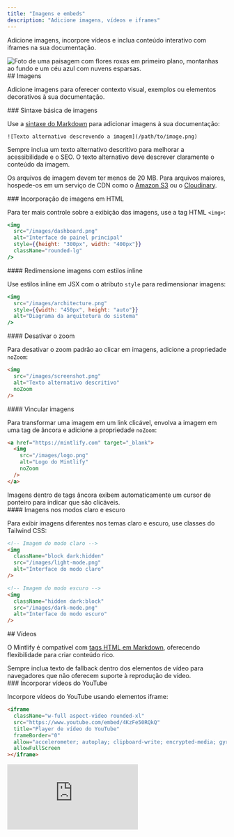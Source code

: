 ```yaml
---
title: "Imagens e embeds"
description: "Adicione imagens, vídeos e iframes"
---
```


Adicione imagens, incorpore vídeos e inclua conteúdo interativo com iframes na sua documentação.

<Frame>
  <img className="rounded-xl" src="https://mintlify-assets.b-cdn.net/bigbend.jpg" alt="Foto de uma paisagem com flores roxas em primeiro plano, montanhas ao fundo e um céu azul com nuvens esparsas." />
</Frame>

<div id="images">
  ## Imagens
</div>

Adicione imagens para oferecer contexto visual, exemplos ou elementos decorativos à sua documentação.

<div id="basic-image-syntax">
  ### Sintaxe básica de imagens
</div>

Use a [sintaxe do Markdown](https://www.markdownguide.org/basic-syntax/#images) para adicionar imagens à sua documentação:

```mdx
![Texto alternativo descrevendo a imagem](/path/to/image.png)
```

<Tip>
  Sempre inclua um texto alternativo descritivo para melhorar a acessibilidade e o SEO. O texto alternativo deve descrever claramente o conteúdo da imagem.
</Tip>

Os arquivos de imagem devem ter menos de 20 MB. Para arquivos maiores, hospede-os em um serviço de CDN como o [Amazon S3](https://aws.amazon.com/s3) ou o [Cloudinary](https://cloudinary.com).

<div id="html-image-embeds">
  ### Incorporação de imagens em HTML
</div>

Para ter mais controle sobre a exibição das imagens, use a tag HTML `<img>`:

```jsx
<img 
  src="/images/dashboard.png" 
  alt="Interface do painel principal"
  style={{height: "300px", width: "400px"}}
  className="rounded-lg"
/>
```

<div id="resize-images-with-inline-styles">
  #### Redimensione imagens com estilos inline
</div>

Use estilos inline em JSX com o atributo `style` para redimensionar imagens:

```jsx
<img
  src="/images/architecture.png"
  style={{width: "450px", height: "auto"}}
  alt="Diagrama da arquitetura do sistema"
/>
```

<div id="disable-zoom-functionality">
  #### Desativar o zoom
</div>

Para desativar o zoom padrão ao clicar em imagens, adicione a propriedade `noZoom`:

```html highlight="4"
<img 
  src="/images/screenshot.png" 
  alt="Texto alternativo descritivo"
  noZoom
/>
```

<div id="link-images">
  #### Vincular imagens
</div>

Para transformar uma imagem em um link clicável, envolva a imagem em uma tag de âncora e adicione a propriedade `noZoom`:

```html
<a href="https://mintlify.com" target="_blank">
  <img 
    src="/images/logo.png" 
    alt="Logo do Mintlify"
    noZoom
  />
</a>
```

<Note>
  Imagens dentro de tags âncora exibem automaticamente um cursor de ponteiro para indicar que são clicáveis.
</Note>

<div id="light-and-dark-mode-images">
  #### Imagens nos modos claro e escuro
</div>

Para exibir imagens diferentes nos temas claro e escuro, use classes do Tailwind CSS:

```html
<!-- Imagem do modo claro -->
<img 
  className="block dark:hidden" 
  src="/images/light-mode.png" 
  alt="Interface do modo claro"
/>

<!-- Imagem do modo escuro -->
<img 
  className="hidden dark:block" 
  src="/images/dark-mode.png" 
  alt="Interface do modo escuro"
/>
```

<div id="videos">
  ## Vídeos
</div>

O Mintlify é compatível com [tags HTML em Markdown](https://www.markdownguide.org/basic-syntax/#html), oferecendo flexibilidade para criar conteúdo rico.

<Tip>
  Sempre inclua texto de fallback dentro dos elementos de vídeo para navegadores que não oferecem suporte à reprodução de vídeo.
</Tip>

<div id="youtube-embeds">
  ### Incorporar vídeos do YouTube
</div>

Incorpore vídeos do YouTube usando elementos iframe:

```html
<iframe
  className="w-full aspect-video rounded-xl"
  src="https://www.youtube.com/embed/4KzFe50RQkQ"
  title="Player de vídeo do YouTube"
  frameBorder="0"
  allow="accelerometer; autoplay; clipboard-write; encrypted-media; gyroscope; picture-in-picture"
  allowFullScreen
></iframe>
```

<Frame>
  <iframe className="w-full aspect-video rounded-xl" src="https://www.youtube.com/embed/4KzFe50RQkQ" title="Player de vídeo do YouTube" frameBorder="0" allow="accelerometer; autoplay; clipboard-write; encrypted-media; gyroscope; picture-in-picture" allowFullScreen />
</Frame>

<div id="self-hosted-videos">
  ### Vídeos auto-hospedados
</div>

Use o elemento HTML `<video>` para conteúdo de vídeo auto-hospedado:

```html
<video
  controls
  className="w-full aspect-video rounded-xl"
  src="link-to-your-video.com"
></video>
```

<div id="autoplay-videos">
  ### Reprodução automática de vídeos
</div>

Para ativar a reprodução automática de um vídeo, use:

```html
<video
  autoPlay
  muted
  loop
  playsInline
  className="w-full aspect-video rounded-xl"
  src="/videos/demo.mp4"
></video>
```

<Note>
  Ao usar a sintaxe JSX, escreva atributos com duas palavras em camelCase: `autoPlay`, `playsInline`, `allowFullScreen`.
</Note>

<div id="iframes">
  ## iframes
</div>

Incorpore conteúdo externo usando elementos de iframe:

```html
<iframe 
  src="https://example.com/embed" 
  title="Conteúdo incorporado"
  className="w-full h-96 rounded-xl"
></iframe>
```

<div id="related-resources">
  ## Recursos relacionados
</div>

<Card title="Referência do componente Frame" icon="frame" horizontal href="/pt-BR/components/frames">
  Saiba como usar o componente Frame para exibir imagens.
</Card>